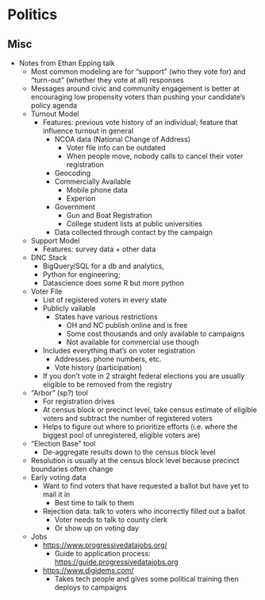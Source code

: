 # Politics

## Misc

-   Notes from Ethan Epping talk
    -   Most common modeling are for "support" (who they vote for) and "turn-out" (whether they vote at all) responses
    -   Messages around civic and community engagement is better at encouraging low propensity voters than pushing your candidate's policy agenda
    -   Turnout Model
        -   Features: previous vote history of an individual; feature that influence turnout in general
            -   NCOA data (National Change of Address)
                -   Voter file info can be outdated
                -   When people move, nobody calls to cancel their voter registration
            -   Geocoding
            -   Commercially Available
                -   Mobile phone data
                -   Experion
            -   Government
                -   Gun and Boat Registration
                -   College student lists at public universities
            -   Data collected through contact by the campaign
    -   Support Model
        -   Features: survey data + other data
    -   DNC Stack
        -   BigQuery/SQL for a db and analytics,
        -   Python for engineering;
        -   Datascience does some R but more python
    -   Voter File
        -   List of registered voters in every state
        -   Publicly vailable
            -   States have various restrictions
                -   OH and NC publish online and is free
                -   Some cost thousands and only available to campaigns
                -   Not available for commercial use though
        -   Includes everything that's on voter registration
            -   Addresses. phone numbers, etc.
            -   Vote history (participation)
        -   If you don't vote in 2 straight federal elections you are usually eligible to be removed from the registry
    -   "Arbor" (sp?) tool
        -   For registration drives
        -   At census block or precinct level, take census estimate of eligible voters and subtract the number of registered voters
        -   Helps to figure out where to prioritize efforts (i.e. where the biggest pool of unregistered, eligible voters are)
    -   "Election Base" tool
        -   De-aggregate results down to the census block level
    -   Resolution is usually at the census block level because precinct boundaries often change
    -   Early voting data
        -   Want to find voters that have requested a ballot but have yet to mail it in
            -   Best time to talk to them
        -   Rejection data: talk to voters who incorrectly filled out a ballot
            -   Voter needs to talk to county clerk
            -   Or show up on voting day
    -   Jobs
        -   <https://www.progressivedatajobs.org/>
            -   Guide to application process: <https://guide.progressivedatajobs.org>
        -   <https://www.digidems.com/>
            -   Takes tech people and gives some political training then deploys to campaigns
